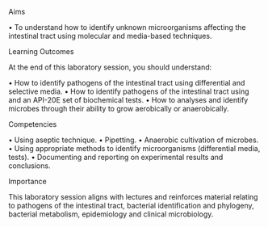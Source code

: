 Aims

•	To understand how to identify unknown microorganisms affecting the intestinal tract using molecular and media-based techniques.


Learning Outcomes

At the end of this laboratory session, you should understand:

•	How to identify pathogens of the intestinal tract using differential and selective media.
•	How to identify pathogens of the intestinal tract using and an API-20E set of biochemical tests.
•	How to analyses and identify microbes through their ability to grow aerobically or anaerobically.


Competencies

•	Using aseptic technique.
•	Pipetting.
•	Anaerobic cultivation of microbes.
•	Using appropriate methods to identify microorganisms (differential media, tests).
•	Documenting and reporting on experimental results and conclusions.


Importance

This laboratory session aligns with lectures and reinforces material relating to pathogens of the intestinal tract, bacterial identification and phylogeny, bacterial metabolism, epidemiology and clinical microbiology.


